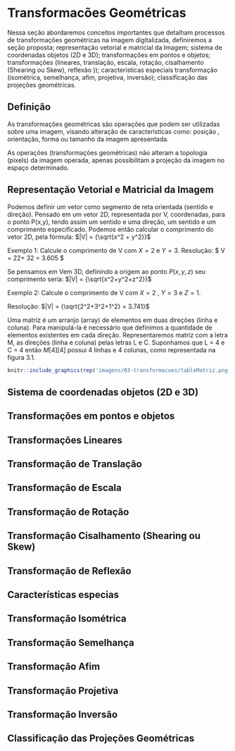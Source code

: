 # Transformacões Geométricas
Nessa seção abordaremos conceitos importantes que detalham  processos de transformações geométricas na imagem digitalizada, definiremos a seção proposta; representação vetorial e matricial da Imagem;  sistema de coordenadas objetos (2D e 3D); transformações em pontos e objetos; transformações (lineares, translação, escala,  rotação, cisalhamento (Shearing ou Skew), reflexão )); características especiais transformação (isométrica, semelhança, afim, projetiva, inversão); classificação das projeções geométricas.

## Definição
As transformações geométricas são operações que podem ser utilizadas sobre uma imagem, visando alteração de características como: posição , orientação, forma ou tamanho da imagem apresentada.

As operações  (transformações geométricas) não alteram a topologia (pixels) da imagem operada, apenas possibilitam a projeção da imagem no espaço determinado.


## Representação Vetorial e Matricial da Imagem

Podemos definir um vetor como segmento de reta orientada (sentido  e direção). Pensado  em um vetor 2D, representada por V, coordenadas, para o ponto P(x,y), tendo assim um sentido e uma direção, um sentido e um comprimento especificado.
Podemos então calcular o comprimento do vetor 2D, pela fórmula:
$|V| = {\sqrt{x^2 + y^2}}$

Exemplo 1: Calcule o comprimento de V com $X=2$ e $Y=3$.
Resolução:
$ V = 22+ 32 = 3.605 $

Se pensamos em Vem 3D, definindo a origem ao ponto $P(x,y, z)$ seu comprimento seria:
$|V| = {\sqrt{x^2+y^2+z^2}}$

Exemplo 2: Calcule o comprimento de V com $X=2$ , $Y=3$ e $Z=1$.

Resolução: $|V| = {\sqrt{2^2+3^2+1^2} = 3.741}$

Uma matriz é um arranjo (array) de elementos em duas direções (linha e coluna). Para manipulá-la é necessário que definimos a quantidade de elementos existentes em cada direção.
Representaremos matriz com a letra M, as direções (linha e coluna) pelas letras L e C. 
Suponhamos que L  = 4 e C = 4 então $M[4][4]$ possui 4 linhas e 4 colunas, como representada na figura 3.1.


```r
knitr::include_graphics(rep('imagens/03-transformacoes/tableMatriz.png'))

```


## Sistema de coordenadas objetos (2D e 3D)

## Transformações em pontos e objetos

## Transformações Lineares

## Transformação de Translação

## Transformação de Escala

## Transformação de Rotação

## Transformação Cisalhamento (Shearing ou Skew)

## Transformação de Reflexão

## Características especias

## Transformação Isométrica

## Transformação Semelhança

## Transformação Afim

## Transformação Projetiva

## Transformação Inversão

## Classificação das Projeções Geométricas
